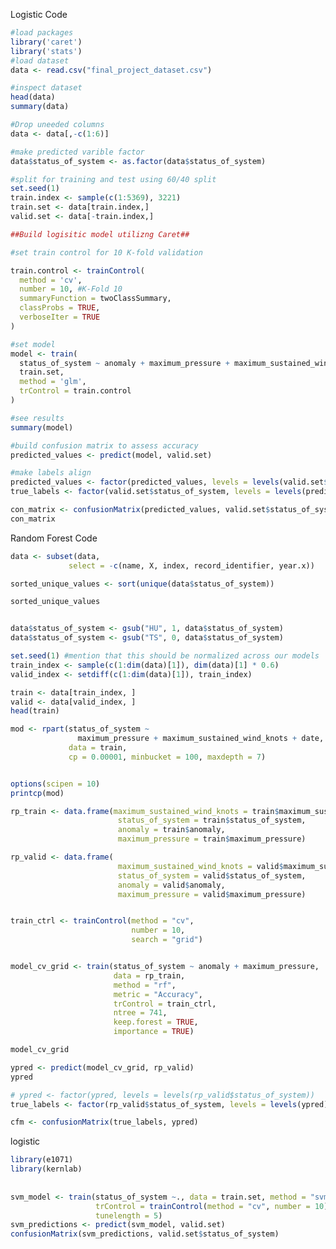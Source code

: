 
Logistic Code
```r
#load packages
library('caret')
library('stats')
#load dataset
data <- read.csv("final_project_dataset.csv")

#inspect dataset
head(data)
summary(data)

#Drop uneeded columns
data <- data[,-c(1:6)]

#make predicted varible factor
data$status_of_system <- as.factor(data$status_of_system)

#split for training and test using 60/40 split
set.seed(1)
train.index <- sample(c(1:5369), 3221)
train.set <- data[train.index,]
valid.set <- data[-train.index,]

##Build logisitic model utilizng Caret##

#set train control for 10 K-fold validation

train.control <- trainControl(
  method = 'cv',
  number = 10, #K-Fold 10
  summaryFunction = twoClassSummary,
  classProbs = TRUE,
  verboseIter = TRUE
)

#set model
model <- train(
  status_of_system ~ anomaly + maximum_pressure + maximum_sustained_wind_knots, #test all variables
  train.set,
  method = 'glm',
  trControl = train.control
)

#see results
summary(model)

#build confusion matrix to assess accuracy
predicted_values <- predict(model, valid.set)

#make labels align
predicted_values <- factor(predicted_values, levels = levels(valid.set$status_of_system))
true_labels <- factor(valid.set$status_of_system, levels = levels(predicted_values))

con_matrix <- confusionMatrix(predicted_values, valid.set$status_of_system)
con_matrix

```

Random Forest Code
```r
data <- subset(data,
             select = -c(name, X, index, record_identifier, year.x))

sorted_unique_values <- sort(unique(data$status_of_system))

sorted_unique_values


data$status_of_system <- gsub("HU", 1, data$status_of_system)
data$status_of_system <- gsub("TS", 0, data$status_of_system)

set.seed(1) #mention that this should be normalized across our models
train_index <- sample(c(1:dim(data)[1]), dim(data)[1] * 0.6)
valid_index <- setdiff(c(1:dim(data)[1]), train_index)

train <- data[train_index, ]
valid <- data[valid_index, ]
head(train)

mod <- rpart(status_of_system ~
               maximum_pressure + maximum_sustained_wind_knots + date,
             data = train,
             cp = 0.00001, minbucket = 100, maxdepth = 7)


options(scipen = 10)
printcp(mod)

rp_train <- data.frame(maximum_sustained_wind_knots = train$maximum_sustained_wind_knots,
                        status_of_system = train$status_of_system,
                        anomaly = train$anomaly,
                        maximum_pressure = train$maximum_pressure)

rp_valid <- data.frame(
                        maximum_sustained_wind_knots = valid$maximum_sustained_wind_knots,
                        status_of_system = valid$status_of_system,
                        anomaly = valid$anomaly,
                        maximum_pressure = valid$maximum_pressure)


train_ctrl <- trainControl(method = "cv",
                           number = 10,
                           search = "grid")


model_cv_grid <- train(status_of_system ~ anomaly + maximum_pressure,
                       data = rp_train,
                       method = "rf",
                       metric = "Accuracy",
                       trControl = train_ctrl,
                       ntree = 741,
                       keep.forest = TRUE,
                       importance = TRUE)

model_cv_grid

ypred <- predict(model_cv_grid, rp_valid)
ypred

# ypred <- factor(ypred, levels = levels(rp_valid$status_of_system))
true_labels <- factor(rp_valid$status_of_system, levels = levels(ypred))

cfm <- confusionMatrix(true_labels, ypred)
```

logistic
```r
library(e1071)
library(kernlab)
 
 
svm_model <- train(status_of_system ~., data = train.set, method = "svmRadial",
                   trControl = trainControl(method = "cv", number = 10),
                   tunelength = 5)
svm_predictions <- predict(svm_model, valid.set)
confusionMatrix(svm_predictions, valid.set$status_of_system)

```
